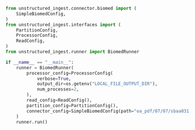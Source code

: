 ```python Python
from unstructured_ingest.connector.biomed import (
    SimpleBiomedConfig,
)
from unstructured_ingest.interfaces import (
    PartitionConfig,
    ProcessorConfig,
    ReadConfig,
)
from unstructured_ingest.runner import BiomedRunner

if __name__ == "__main__":
    runner = BiomedRunner(
        processor_config=ProcessorConfig(
            verbose=True,
            output_dir=os.getenv("LOCAL_FILE_OUTPUT_DIR"),
            num_processes=2,
        ),
        read_config=ReadConfig(),
        partition_config=PartitionConfig(),
        connector_config=SimpleBiomedConfig(path="oa_pdf/07/07/sbaa031.073.PMC7234218.pdf"),
    )
    runner.run()
```
